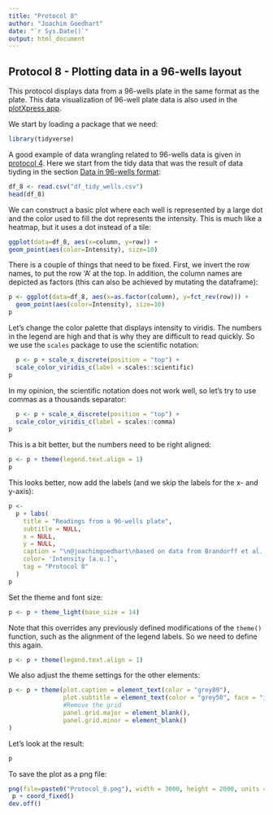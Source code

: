 ```yaml
---
title: "Protocol 8"
author: "Joachim Goedhart"
date: "`r Sys.Date()`"
output: html_document
---
```


## Protocol 8 - Plotting data in a 96-wells layout {#protocol-8}

This protocol displays data from a 96-wells plate in the same format as the plate. This data visualization of 96-well plate data is also used in the [plotXpress app](https://doi.org/10.12688/f1000research.73641.1).

We start by loading a package that we need:

```r
library(tidyverse)
```

A good example of data wrangling related to 96-wells data is given in [protocol 4](#protocol-4). Here we start from the tidy data that was the result of data tiyding in the section [Data in 96-wells format](#Data-in-96-wells-format):

```r
df_8 <- read.csv("df_tidy_wells.csv")
head(df_8)
```

We can construct a basic plot where each well is represented by a large dot and the color used to fill the dot represents the intensity. This is much like a heatmap, but it uses a dot instead of a tile:

```r
ggplot(data=df_8, aes(x=column, y=row)) +
geom_point(aes(color=Intensity), size=10)
```
There is a couple of things that need to be fixed. First, we invert the row names, to put the row 'A' at the top. In addition, the column names are depicted as factors (this can also be achieved by mutating the dataframe):

```r
p <- ggplot(data=df_8, aes(x=as.factor(column), y=fct_rev(row))) +
  geom_point(aes(color=Intensity), size=10)
p
```

Let's change the color palette that displays intensity to viridis. The numbers in the legend are high and that is why they are difficult to read quickly. So we use the `scales` package to use the scientific notation:

```r
  p <- p + scale_x_discrete(position = "top") +
  scale_color_viridis_c(label = scales::scientific)
p
```

In my opinion, the scientific notation does not work well, so let's try to use commas as a thousands separator:

```r
  p <- p + scale_x_discrete(position = "top") +
  scale_color_viridis_c(label = scales::comma)
p
```

This is a bit better, but the numbers need to be right aligned:

```r
p <- p + theme(legend.text.align = 1)
p
```
This looks better, now add the labels (and we skip the labels for the x- and y-axis):

```r
p <-
  p + labs(
    title = "Readings from a 96-wells plate",
    subtitle = NULL,
    x = NULL,
    y = NULL,
    caption = "\n@joachimgoedhart\nbased on data from Brandorff et al., DOI: 10.1101/2021.07.08.451595",
    color= 'Intensity [a.u.]',
    tag = "Protocol 8"
  ) 
p
```

Set the theme and font size:

```r
p <- p + theme_light(base_size = 14)
```
Note that this overrides any previously defined modifications of the `theme()` function, such as the alignment of the legend labels. So we need to define this again.

```r
p <- p + theme(legend.text.align = 1)
```

We also adjust the theme settings for the other elements:

```r
p <- p + theme(plot.caption = element_text(color = "grey80"),
               plot.subtitle = element_text(color = "grey50", face = "italic"),
               #Remove the grid
               panel.grid.major = element_blank(),
               panel.grid.minor = element_blank()
)
```

Let's look at the result:

```r
p
```

To save the plot as a png file:

```r
png(file=paste0("Protocol_8.png"), width = 3000, height = 2000, units = "px", res = 400)
 p + coord_fixed()
dev.off()
```

